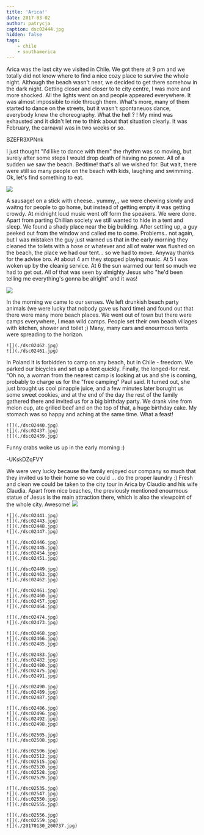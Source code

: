 ```yaml
---
title: 'Arica!'
date: 2017-03-02
author: patrycja
caption: dsc02444.jpg
hidden: false
tags: 
    - chile
    - southamerica
---
```


Arica was the last city we visited in Chile. We got there at 9 pm and we totally did not know where to find a nice cozy place to survive the whole night. Although the beach wasn't near, we decided to get there somehow in the dark night. Getting closer and closer to te city centre, I was more and more shocked. All the lights went on and people appeared everywhere. It was almost impossible to ride through them. What's more, many of them started to dance on the streets, but it wasn't spontaneuos dance, everybody knew the choreography. What the hell ? ! My mind was exhausted and it didn't let me to think about that situation clearly. It was February, the carnaval was in two weeks or so. 

<youtube>BZEFR3XPNnk</youtube>

I just thought "I'd like to dance with them" the rhythm was so moving, but surely after some steps I would drop death of having no power. 
All of a sudden we saw the beach. Bedtime! that's all we wished for. But wait, there were still so many people on the beach with kids, laughing and swimming.
Ok, let's find something to eat. 

![](./dsc02437.jpg)
 
A sausage! on a stick with cheese.. yummy,,, we were chewing slowly and waitng for people to go home, but instead of getting empty it was getting crowdy. At midnight loud music went off form the speakers. We were done. Apart from parting Chillian society we still wanted to hide in a tent and sleep. We found a shady place near the big building. After settling up, a guy peeked out from the window and called me to come. Problems.. not again, but I was mistaken the guy just warned us that in the early morning they cleaned the toilets with a hose or whatever and all of water was flushed on the beach, the place we had our tent... so we had to move.  Anyway thanks for the advise bro. 
 At about 4 am they stopped playing music.
At 5 I was woken up by the cleanig service.
At 6 the sun warmed our tent so much we had to get out.
All of that was seen by almighty Jesus who "he'd been telling me everything's gonna be alright"
and it was!




![](./dsc02555.jpg)

In the morning we came to our senses. We left drunkish beach party animals (we were lucky that nobody gave us hard time) and found out that there were many more beach places. We went out of town but there were camps everywhere, I mean wild camps. People set their own beach villages with kitchen, shower and toilet ;) Many, many cars and enourmous tents were spreading to the horizon.

```grid|2
![](./dsc02462.jpg)
![](./dsc02461.jpg)
``` 

In Poland it is forbidden to camp on any beach, but in Chile - freedom. We parked our bicycles and set up a tent quickly. Finally, the longed-for rest. "Oh no, a woman from the nearest camp is looking at us and she is coming, probably to charge us for the "free camping" Paul said. It turned out, she just brought us cool pinapple juice, and a few minutes later borught us some sweet cookies, and at the end of the day the rest of the family gathered there and invited us for a big birthday party.
We drank vine from melon cup, ate grilled beef and on the top of that, a huge birthday cake. My stomach was so happy and aching at the same time.
What a feast!
 
```grid|3
![](./dsc02440.jpg)
![](./dsc02437.jpg)
![](./dsc02439.jpg)
```

Funny crabs woke us up in the early morning :)

<youtube>-UKskDZqFVY</youtube> 
 
We were very lucky because the family enjoyed our company so much that they invited us to their home so we could ... do the proper laundry :) Fresh and clean we could be taken to the city tour in Arica by Claudio and his wife Claudia. Apart from nice beaches, the previously mentioned enourmous statue of Jesus is the main attraction there, which is also the viewpoint of the whole city. Awesome! 
![](./dsc02543.jpg)

```grid|4
![](./dsc02441.jpg)
![](./dsc02443.jpg)
![](./dsc02448.jpg)
![](./dsc02447.jpg)
```
```grid|4
![](./dsc02446.jpg)
![](./dsc02445.jpg)
![](./dsc02454.jpg)
![](./dsc02451.jpg)
```
```grid|3
![](./dsc02449.jpg)
![](./dsc02463.jpg)
![](./dsc02462.jpg)
```
```grid|4
![](./dsc02461.jpg)
![](./dsc02460.jpg)
![](./dsc02457.jpg)
![](./dsc02464.jpg)
```
```grid|2
![](./dsc02474.jpg)
![](./dsc02473.jpg)
```
```grid|3
![](./dsc02468.jpg)
![](./dsc02466.jpg)
![](./dsc02485.jpg)
```
```grid|5
![](./dsc02483.jpg)
![](./dsc02482.jpg)
![](./dsc02480.jpg)
![](./dsc02475.jpg)
![](./dsc02491.jpg)
```
```grid|3
![](./dsc02490.jpg)
![](./dsc02489.jpg)
![](./dsc02487.jpg)
```
```grid|4
![](./dsc02486.jpg)
![](./dsc02496.jpg)
![](./dsc02492.jpg)
![](./dsc02498.jpg)
```
```grid|2
![](./dsc02505.jpg)
![](./dsc02508.jpg)
```
```grid|6
![](./dsc02506.jpg)
![](./dsc02512.jpg)
![](./dsc02515.jpg)
![](./dsc02520.jpg)
![](./dsc02528.jpg)
![](./dsc02529.jpg)
```
```grid|4
![](./dsc02535.jpg)
![](./dsc02547.jpg)
![](./dsc02550.jpg)
![](./dsc02555.jpg)
```
```grid|3
![](./dsc02556.jpg)
![](./dsc02559.jpg)
![](./20170130_200737.jpg)
```
